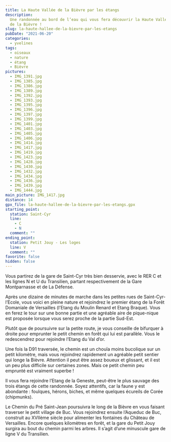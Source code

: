 ```yaml
---
title: La Haute Vallée de la Bièvre par les étangs
description:
  Une randonnée au bord de l’eau qui vous fera découvrir la Haute Vallée
  de la Bièvre !
slug: la-haute-hallee-de-la-bievre-par-les-etangs
pubDate: "2021-06-20"
categories:
  - yvelines
tags:
  - oiseaux
  - nature
  - étang
  - Bièvre
pictures:
  - IMG_1391.jpg
  - IMG_1385.jpg
  - IMG_1386.jpg
  - IMG_1389.jpg
  - IMG_1392.jpg
  - IMG_1393.jpg
  - IMG_1395.jpg
  - IMG_1396.jpg
  - IMG_1397.jpg
  - IMG_1399.jpg
  - IMG_1401.jpg
  - IMG_1403.jpg
  - IMG_1405.jpg
  - IMG_1406.jpg
  - IMG_1414.jpg
  - IMG_1417.jpg
  - IMG_1419.jpg
  - IMG_1423.jpg
  - IMG_1428.jpg
  - IMG_1430.jpg
  - IMG_1432.jpg
  - IMG_1434.jpg
  - IMG_1436.jpg
  - IMG_1439.jpg
  - IMG_1444.jpg
main_picture: IMG_1417.jpg
distance: 14
gpx_file: la-haute-hallee-de-la-bievre-par-les-etangs.gpx
starting_point:
  station: Saint-Cyr
  line:
    - C
    - N
  comment: ""
ending_point:
  station: Petit Jouy - Les loges
  line: V
  comment: ""
favorite: false
hidden: false
---
```


Vous partirez de la gare de Saint-Cyr très bien desservie, avec le RER C et les lignes N et U du Transilien, partant respectivement de la Gare Montparnasse et de La Défense.

Après une dizaine de minutes de marche dans les petites rues de Saint-Cyr-l’Ecole, vous voici en pleine nature et rejoindrez le premier étang de la Forêt Domaniale de Versailles (l’Etang du Moulin Renard et Etang Braque). Vous en ferez le tour sur une bonne partie et une agréable aire de pique-nique est proposée lorsque vous serez proche de la partie Sud-Est.

Plutôt que de poursuivre sur la petite route, je vous conseille de bifurquer à droite pour emprunter le petit chemin en forêt qui lui est parallèle. Vous le redescendrez pour rejoindre l’Etang du Val d’or.

Une fois la D91 traversée, le chemin est un chouïa moins bucolique sur un petit kilomètre, mais vous rejoindrez rapidement un agréable petit sentier qui longe la Bièvre. Attention il peut être assez boueux et glissant, et il est un peu plus difficile sur certaines zones. Mais ce petit chemin peu emprunté est vraiment superbe !

Il vous fera rejoindre l’Etang de la Geneste, peut-être le plus sauvage des trois étangs de cette randonnée. Soyez attentifs, car la faune y est abondante : foulques, hérons, biches, et même quelques écureils de Corée (chipmunks).

Le Chemin du Pré Saint-Jean poursuivra le long de la Bièvre en vous faisant traverser le petit village de Buc. Vous rejoindrez ensuite l’Aqueduc de Buc, construit au XVIIème siècle pour alimenter les fontaines du Château de Versailles. Encore quelques kilomètres en forêt, et la gare du Petit Jouy surgira au bout du chemin parmi les arbres.
Il s’agit d’une minuscule gare de ligne V du Transilien.
